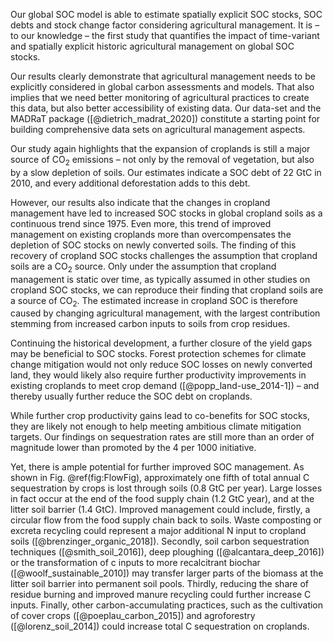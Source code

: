 \conclusions

Our global SOC model is able to estimate spatially explicit SOC stocks, SOC debts and stock change factor considering agricultural management. It is -- to our knowledge -- the first study that quantifies the impact of time-variant and spatially explicit historic agricultural management on global SOC stocks.

Our results clearly demonstrate that agricultural management needs to be explicitly considered in global carbon assessments and models. That also implies that we need better monitoring of agricultural practices to create this data, but also better accessibility of existing data. Our data-set and the MADRaT package ([@dietrich_madrat_2020]) constitute a starting point for building comprehensive data sets on agricultural management aspects.

Our study again highlights that the expansion of croplands is still a major source of CO~2~ emissions -- not only by the removal of vegetation, but also by a slow depletion of soils. Our estimates indicate a SOC debt of 22 GtC in 2010, and every additional deforestation adds to this debt. 

However, our results also indicate that the changes in cropland management have led to increased SOC stocks in global cropland soils as a continuous trend since 1975. Even more, this trend of improved management on existing croplands more than overcompensates the depletion of SOC stocks on newly converted soils. The finding of this recovery of cropland SOC stocks challenges the assumption that cropland soils are a CO~2~ source. Only under the assumption that cropland management is static over time, as typically assumed in other studies on cropland SOC stocks, we can reproduce their finding that cropland soils are a source of CO~2~. The estimated increase in cropland SOC is therefore caused by changing agricultural management, with the largest contribution stemming from increased carbon inputs to soils from crop residues. 

Continuing the historical development, a further closure of the yield gaps may be beneficial to SOC stocks. Forest protection schemes for climate change mitigation would not only reduce SOC losses on newly converted land, they would likely also require further productivity improvements in existing croplands to meet crop demand ([@popp_land-use_2014-1]) -- and thereby usually further reduce the SOC debt on croplands. 

While further crop productivity gains lead to co-benefits for SOC stocks, they are likely not enough to help meeting ambitious climate mitigation targets. Our findings on sequestration rates are still more than an order of magnitude lower than promoted by the 4 per 1000 initiative.

Yet, there is ample potential for further improved SOC management. As shown in Fig. \@ref(fig:FlowFig), approximately one fifth of total annual C sequestration by crops is lost through soils (0.8 GtC per year). Large losses in fact occur at the end of the food supply chain (1.2 GtC year), and at the litter soil barrier (1.4 GtC). Improved management could include, firstly, a circular flow from the food supply chain back to soils. Waste composting or excreta recycling could represent a major additional N input to cropland soils ([@brenzinger_organic_2018]). Secondly, soil carbon sequestration techniques ([@smith_soil_2016]), deep ploughing ([@alcantara_deep_2016]) or the transformation of c inputs to more recalcitrant biochar ([@woolf_sustainable_2010]) may transfer larger parts of the biomass at the litter soil barrier into permanent soil pools. Thirdly, reducing the share of residue burning and improved manure recycling could further increase C inputs. Finally, other carbon-accumulating practices, such as the cultivation of cover crops ([@poeplau_carbon_2015]) and agroforestry ([@lorenz_soil_2014]) could increase total C sequestration on croplands.



